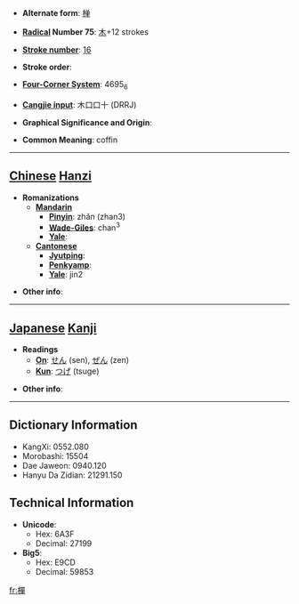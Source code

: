 * '''Alternate form''': [[椫]]

* '''[[Wiktionary:Chinese radical index| Radical]] Number 75''': [[Wiktionary:Chinese radical index 木|木]]+12 strokes

* '''[[Wiktionary:Chinese total strokes index|Stroke number]]''': [[Wiktionary:Chinese total strokes index 16|16]]

* '''Stroke order''': 

* '''[[Wiktionary:Chinese four corner index|Four-Corner System]]''': 4695<sub>6</sub>

* '''[[Wiktionary:Chinese Cangjie index|Cangjie input]]''': 木口口十 (DRRJ)

* '''Graphical Significance and Origin''': 

* '''Common Meaning''': coffin

----

== [[Chinese]] [[Hanzi]] ==

* '''Romanizations'''
** '''[[Mandarin]]'''
*** '''[[Pinyin]]''': zhǎn (zhan3)
*** '''[[Wade-Giles]]''': chan<sup>3</sup>
*** '''[[Yale]]''': 
** '''[[Cantonese]]'''
*** '''[[Jyutping]]''':
*** '''[[Penkyamp]]''': 
*** '''[[Yale]]''': jin2

* '''Other info''': 

----

== [[Japanese]] [[Kanji]] ==

* '''Readings'''
** '''[[On]]''': [[せん]] (sen), [[ぜん]] (zen)
** '''[[Kun]]''': [[つげ]] (tsuge)

* '''Other info''':  

----

== Dictionary Information ==

* KangXi: 0552.080
* Morobashi: 15504
* Dae Jaweon: 0940.120
* Hanyu Da Zidian: 21291.150

== Technical Information ==

* '''Unicode''':
** Hex: 6A3F
** Decimal: 27199
* '''Big5''':
** Hex: E9CD
** Decimal: 59853

[[fr:樿]]